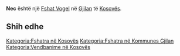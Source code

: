 {{Fshat në Kosovës
 | Emri                = Nec
| sqi_N_name = Nec
| sqi_N_FULL_NAME_RO = Nec
| sqi_N_FULL_NAME_ND_RO = Nec
| sqi_N_SORT_NAME_RG = NEC
| sqi_N_FULL_NAME_RG = Nec
| sqi_N_FULL_NAME_ND_RG = Nec
| srp_N_name = Nec
| srp_N_FULL_NAME_RO = Nec
| srp_N_FULL_NAME_ND_RO = Nec
| srp_N_SORT_NAME_RG = NEC
| srp_N_FULL_NAME_RG = Nec
| srp_N_FULL_NAME_ND_RG = Nec
| srp_NS_name = Нец
| srp_NS_FULL_NAME_RO = Нец
| srp_NS_FULL_NAME_ND_RO = Нец
| srp_NS_SORT_NAME_RG = НЕЦ
| srp_NS_FULL_NAME_RG = Нец
| srp_NS_FULL_NAME_ND_RG = Нец

 | Emri (Rasa dhanore) = 
 | Figura              = 
 | Shteti              = Kosovo
 | Komuna              = Gjilan
 | Kodi postar         = 
 | Sipërfaqja          = 

 | Popullsia           = 

 | Regj. i popullsisë  = 
 | Dend. e popullsisë  = 
 | Faqja zyrtare       = 
 <!--- Koordinatat ----> 
 | Gjerësia            = 42.401944
 | Gjatësia            = 20.323611
 | Lartësia            = 
}}
'''Nec''' është një [[Fshat Vogel]] në [[Gjilan]] të [[Kosovës]].

<!-- == Gjeografia == -->
<!-- == Historia == -->
<!-- == Demografia == -->
== Shih edhe ==
{{Komuna Gjilan}}
{{Kosovo-Administrata-Cung}}

[[Kategoria:Fshatra në Kosovës]]
[[Kategoria:Fshatra në Kommunes Gjilan]]
[[Kategoria:Vendbanime në Kosovës]]